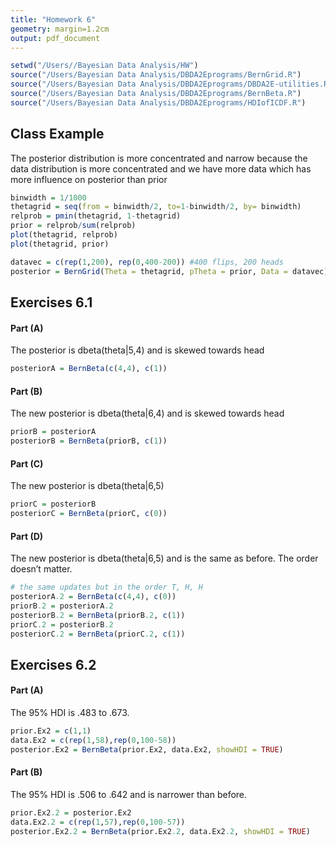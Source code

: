 ```yaml
---
title: "Homework 6"
geometry: margin=1.2cm
output: pdf_document
---
```


```r
setwd("/Users//Bayesian Data Analysis/HW")
source("/Users/Bayesian Data Analysis/DBDA2Eprograms/BernGrid.R")
source("/Users/Bayesian Data Analysis/DBDA2Eprograms/DBDA2E-utilities.R")
source("/Users/Bayesian Data Analysis/DBDA2Eprograms/BernBeta.R")
source("/Users/Bayesian Data Analysis/DBDA2Eprograms/HDIofICDF.R")
```

## Class Example
The posterior distribution is more concentrated and narrow because the data distribution is more concentrated and we have more data which has more influence on posterior than prior
```r
binwidth = 1/1000
thetagrid = seq(from = binwidth/2, to=1-binwidth/2, by= binwidth)
relprob = pmin(thetagrid, 1-thetagrid)
prior = relprob/sum(relprob)
plot(thetagrid, relprob)
plot(thetagrid, prior)

datavec = c(rep(1,200), rep(0,400-200)) #400 flips, 200 heads
posterior = BernGrid(Theta = thetagrid, pTheta = prior, Data = datavec)

```
  
## Exercises 6.1 
#### Part (A)
  The posterior is dbeta(theta|5,4) and is skewed towards head
```r
posteriorA = BernBeta(c(4,4), c(1))
```
  
#### Part (B)
  The new posterior is dbeta(theta|6,4) and is skewed towards head
```r
priorB = posteriorA
posteriorB = BernBeta(priorB, c(1))
```
  
#### Part (C)
  The new posterior is dbeta(theta|6,5) 
```r
priorC = posteriorB
posteriorC = BernBeta(priorC, c(0))
```
  
#### Part (D)
  The new posterior is dbeta(theta|6,5) and is the same as before. The order doesn't matter.
```r
# the same updates but in the order T, H, H
posteriorA.2 = BernBeta(c(4,4), c(0))
priorB.2 = posteriorA.2
posteriorB.2 = BernBeta(priorB.2, c(1))
priorC.2 = posteriorB.2
posteriorC.2 = BernBeta(priorC.2, c(1))
```
  
## Exercises 6.2
#### Part (A)
  The 95% HDI is .483 to .673.
```r
prior.Ex2 = c(1,1)
data.Ex2 = c(rep(1,58),rep(0,100-58))
posterior.Ex2 = BernBeta(prior.Ex2, data.Ex2, showHDI = TRUE)
```
  
#### Part (B)
  The 95% HDI is .506 to .642 and is narrower than before.
```r
prior.Ex2.2 = posterior.Ex2
data.Ex2.2 = c(rep(1,57),rep(0,100-57))
posterior.Ex2.2 = BernBeta(prior.Ex2.2, data.Ex2.2, showHDI = TRUE)

```





